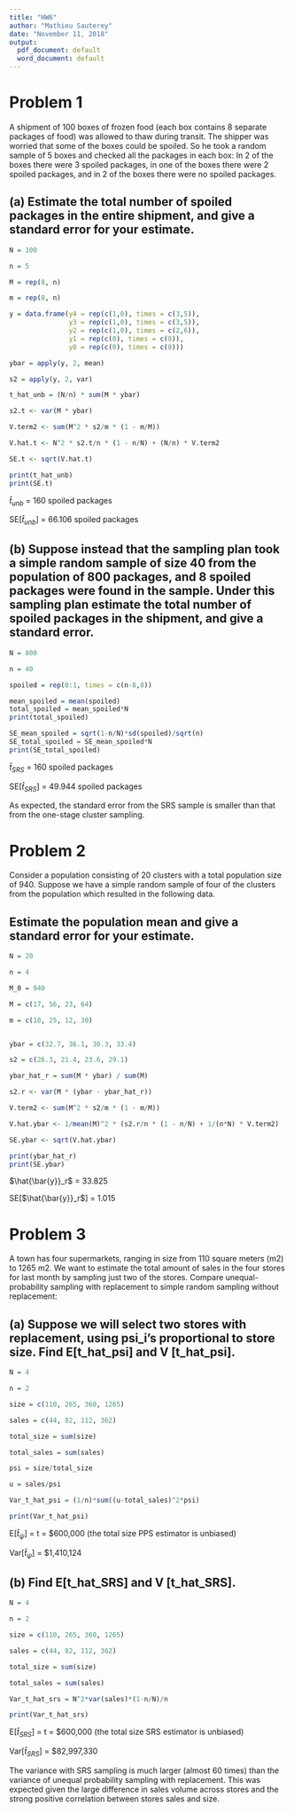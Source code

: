 ```yaml
---
title: "HW6"
author: "Mathieu Sauterey"
date: "November 11, 2018"
output:
  pdf_document: default
  word_document: default
---
```


# Problem 1

A shipment of 100 boxes of frozen food (each box contains 8 separate packages of food) was allowed to thaw during transit. The shipper was worried that some of the boxes could be spoiled. So he took a random sample of 5 boxes and checked all the packages in each box: In 2 of the boxes there were 3 spoiled packages, in one of the boxes there were 2 spoiled packages, and in 2 of the boxes there were no spoiled packages.

## (a) Estimate the total number of spoiled packages in the entire shipment, and give a standard error for your estimate.

```r

N = 100

n = 5

M = rep(8, n)

m = rep(8, n)

y = data.frame(y4 = rep(c(1,0), times = c(3,5)),
               y3 = rep(c(1,0), times = c(3,5)),
               y2 = rep(c(1,0), times = c(2,6)),
               y1 = rep(c(0), times = c(8)),
               y0 = rep(c(0), times = c(8)))

ybar = apply(y, 2, mean)

s2 = apply(y, 2, var)

t_hat_unb = (N/n) * sum(M * ybar)

s2.t <- var(M * ybar)

V.term2 <- sum(M^2 * s2/m * (1 - m/M))

V.hat.t <- N^2 * s2.t/n * (1 - n/N) + (N/n) * V.term2

SE.t <- sqrt(V.hat.t)

print(t_hat_unb)
print(SE.t)

```

$\hat{t}_{unb}$ = 160 spoiled packages

SE[$\hat{t}_{unb}$] = 66.106 spoiled packages


## (b) Suppose instead that the sampling plan took a simple random sample of size 40 from the population of 800 packages, and 8 spoiled packages were found in the sample. Under this sampling plan estimate the total number of spoiled packages in the shipment, and give a standard error.

```r

N = 800

n = 40

spoiled = rep(0:1, times = c(n-8,8))

mean_spoiled = mean(spoiled)
total_spoiled = mean_spoiled*N
print(total_spoiled)

SE_mean_spoiled = sqrt(1-n/N)*sd(spoiled)/sqrt(n)
SE_total_spoiled = SE_mean_spoiled*N
print(SE_total_spoiled)

```

$\hat{t}_{SRS}$ = 160 spoiled packages

SE[$\hat{t}_{SRS}$] = 49.944 spoiled packages

As expected, the standard error from the SRS sample is smaller than that from the one-stage cluster sampling.



# Problem 2

Consider a population consisting of 20 clusters with a total population size of 940. Suppose we have a simple random sample of four of the clusters from the population which resulted in the following data.

## Estimate the population mean and give a standard error for your estimate.

```r

N = 20

n = 4

M_0 = 940

M = c(17, 56, 23, 64)

m = c(10, 25, 12, 30)


ybar = c(32.7, 36.1, 30.3, 33.4)

s2 = c(26.3, 21.4, 23.6, 29.1)

ybar_hat_r = sum(M * ybar) / sum(M)

s2.r <- var(M * (ybar - ybar_hat_r))

V.term2 <- sum(M^2 * s2/m * (1 - m/M))

V.hat.ybar <- 1/mean(M)^2 * (s2.r/n * (1 - n/N) + 1/(n*N) * V.term2)

SE.ybar <- sqrt(V.hat.ybar)

print(ybar_hat_r)
print(SE.ybar)


```

$\hat{\bar{y}}_r$ = 33.825

SE[$\hat{\bar{y}}_r$] = 1.015




# Problem 3

A town has four supermarkets, ranging in size from 110 square meters (m2) to 1265 m2. We want to estimate the total amount of sales in the four stores for last month by sampling just two of the stores. Compare unequal-probability sampling with replacement to simple random sampling without replacement:

## (a) Suppose we will select two stores with replacement, using psi_i's proportional to store size. Find E[t_hat_psi] and V [t_hat_psi].

```r

N = 4

n = 2

size = c(110, 265, 360, 1265)

sales = c(44, 82, 112, 362)

total_size = sum(size)

total_sales = sum(sales)

psi = size/total_size

u = sales/psi

Var_t_hat_psi = (1/n)*sum((u-total_sales)^2*psi)

print(Var_t_hat_psi)

```

E[$\hat{t}_{\psi}$] = t = $600,000 (the total size PPS estimator is unbiased)

Var[$\hat{t}_{\psi}$] = $1,410,124

## (b) Find E[t_hat_SRS] and V [t_hat_SRS].

```r

N = 4

n = 2

size = c(110, 265, 360, 1265)

sales = c(44, 82, 112, 362)

total_size = sum(size)

total_sales = sum(sales)

Var_t_hat_srs = N^2*var(sales)*(1-n/N)/n

print(Var_t_hat_srs)

```

E[$\hat{t}_{SRS}$] = t = $600,000 (the total size SRS estimator is unbiased)

Var[$\hat{t}_{SRS}$] = $82,997,330

The variance with SRS sampling is much larger (almost 60 times) than the variance of unequal probability sampling with replacement. This was expected given the large difference in sales volume across stores and the strong positive correlation between stores sales and size.
